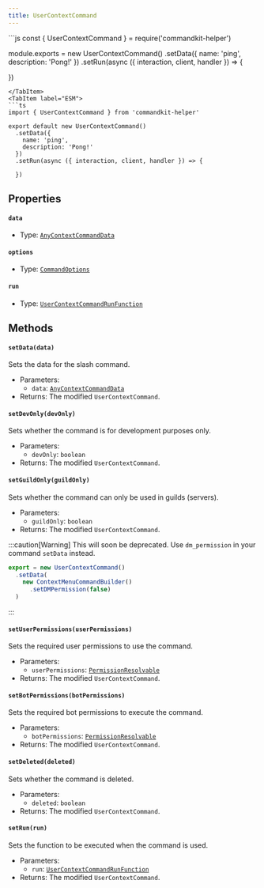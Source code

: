 ```yaml
---
title: UserContextCommand
---
```



<Tabs>
<TabItem label="CommonJS">
```js
const { UserContextCommand } = require('commandkit-helper')

module.exports = new UserContextCommand()
  .setData({
    name: 'ping',
    description: 'Pong!'
  })
  .setRun(async ({ interaction, client, handler }) => {

  })
```
</TabItem>
<TabItem label="ESM">
```ts
import { UserContextCommand } from 'commandkit-helper'

export default new UserContextCommand()
  .setData({
    name: 'ping',
    description: 'Pong!'
  })
  .setRun(async ({ interaction, client, handler }) => {

  })
```
</TabItem>
</Tabs>

## Properties

#### `data`

- Type: [`AnyContextCommandData`](/commandkit-helper/docs/typedef/anycontextcommanddata)

#### `options`

- Type: [`CommandOptions`](https://commandkit.js.org/typedef/CommandOptions)

#### `run`

- Type: [`UserContextCommandRunFunction`](/commandkit-helper/docs/typedef/usercontextcommandrunfunction)

## Methods

#### `setData(data)`

Sets the data for the slash command.

- Parameters:
  - `data`: [`AnyContextCommandData`](/commandkit-helper/docs/typedef/anycontextcommanddata)
- Returns: The modified `UserContextCommand`.

#### `setDevOnly(devOnly)`

Sets whether the command is for development purposes only.

- Parameters:
  - `devOnly`: `boolean`
- Returns: The modified `UserContextCommand`.

#### `setGuildOnly(guildOnly)`

Sets whether the command can only be used in guilds (servers).

- Parameters:
  - `guildOnly`: `boolean`
- Returns: The modified `UserContextCommand`.

:::caution[Warning]
  This will soon be deprecated. Use `dm_permission` in your command `setData` instead.

  ```js
  export = new UserContextCommand()
    .setData(
      new ContextMenuCommandBuilder()
        .setDMPermission(false)
    )
  ```
:::

#### `setUserPermissions(userPermissions)`

Sets the required user permissions to use the command.

- Parameters:
  - `userPermissions`: [`PermissionResolvable`](https://old.discordjs.dev/#/docs/discord.js/main/typedef/PermissionResolvable)
- Returns: The modified `UserContextCommand`.

#### `setBotPermissions(botPermissions)`

Sets the required bot permissions to execute the command.

- Parameters:
  - `botPermissions`: [`PermissionResolvable`](https://old.discordjs.dev/#/docs/discord.js/main/typedef/PermissionResolvable)
- Returns: The modified `UserContextCommand`.

#### `setDeleted(deleted)`

Sets whether the command is deleted.

- Parameters:
  - `deleted`: `boolean`
- Returns: The modified `UserContextCommand`.

#### `setRun(run)`

Sets the function to be executed when the command is used.

- Parameters:
  - `run`: [`UserContextCommandRunFunction`](/commandkit-helper/docs/typedef/usercontextcommandrunfunction)
- Returns: The modified `UserContextCommand`.
